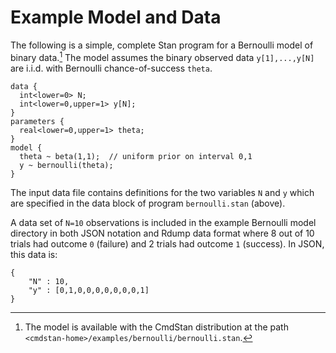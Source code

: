 # Example Model and Data

The following is a simple, complete Stan program for a Bernoulli model
of binary data.^[The model is available with the CmdStan distribution at the
path  `<cmdstan-home>/examples/bernoulli/bernoulli.stan`.]
The model assumes the binary observed data `y[1],...,y[N]` are
i.i.d. with Bernoulli chance-of-success `theta`.

```
data { 
  int<lower=0> N; 
  int<lower=0,upper=1> y[N];
} 
parameters {
  real<lower=0,upper=1> theta;
} 
model {
  theta ~ beta(1,1);  // uniform prior on interval 0,1
  y ~ bernoulli(theta);
}

```

The input data file contains definitions for the two variables `N` and `y`
which are specified in the data block of program `bernoulli.stan` (above).

A data set of `N=10` observations is included in the example Bernoulli model
directory in both JSON notation and Rdump data format where 8 out of 10 trials
had outcome `0` (failure) and 2 trials had outcome `1` (success).
In JSON, this data is:
```
{
    "N" : 10,
    "y" : [0,1,0,0,0,0,0,0,0,1]
}
```

